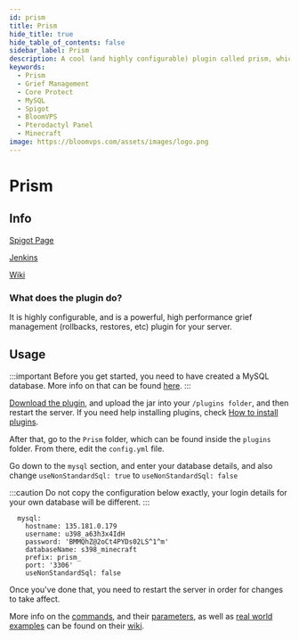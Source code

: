```yaml
---
id: prism
title: Prism
hide_title: true
hide_table_of_contents: false
sidebar_label: Prism
description: A cool (and highly configurable) plugin called prism, which allows you to track player actions and rollback griefs. 
keywords:
  - Prism
  - Grief Management
  - Core Protect
  - MySQL
  - Spigot
  - BloomVPS
  - Pterodactyl Panel
  - Minecraft
image: https://bloomvps.com/assets/images/logo.png
---
```

# Prism
## Info
[Spigot Page](https://www.spigotmc.org/resources/prism.75166/)

[Jenkins](https://jenkins.addstar.com.au/job/Prism-Bukkit%201.16/)

[Wiki](https://github.com/AddstarMC/Prism-Bukkit/wiki)

### What does the plugin do?

It is highly configurable, and is a powerful, high performance grief management (rollbacks, restores, etc) plugin for your server.

## Usage

:::important
Before you get started, you need to have created a MySQL database. More info on that can be found [here](https://docs.bloom.host/databases).
:::


[Download the plugin](https://jenkins.addstar.com.au/job/Prism-Bukkit%201.16/), and upload the jar into your `/plugins folder`, and then restart the server. If you need help installing plugins, check [How to install plugins](https://docs.bloom.host/plugins). 
 
 After that, go to the `Prism` folder, which can be found inside the `plugins` folder. From there, edit the `config.yml` file. 

Go down to the `mysql` section, and enter your database details, and also change  `useNonStandardSql: true` to `useNonStandardSql: false`

:::caution
Do not copy the configuration below exactly, your login details for your own database will be different. 
:::

```YML
  mysql:
    hostname: 135.181.0.179
    username: u398_a63h3x4IdH
    password: 'BMMQhZ@2oCt4PYDs02LS^1^m'
    databaseName: s398_minecraft
    prefix: prism_
    port: '3306'
    useNonStandardSql: false
```
 Once you've done that, you need to restart the server in order for changes to take affect. 
 
 More info on the [commands](https://github.com/AddstarMC/Prism-Bukkit/wiki/Commands), and their [parameters](https://github.com/AddstarMC/Prism-Bukkit/wiki/Understanding-Parameters-Actions-Flags), as well as [real world examples](https://github.com/AddstarMC/Prism-Bukkit/wiki/Real-Examples) can be found on their [wiki](https://github.com/AddstarMC/Prism-Bukkit/wiki).
